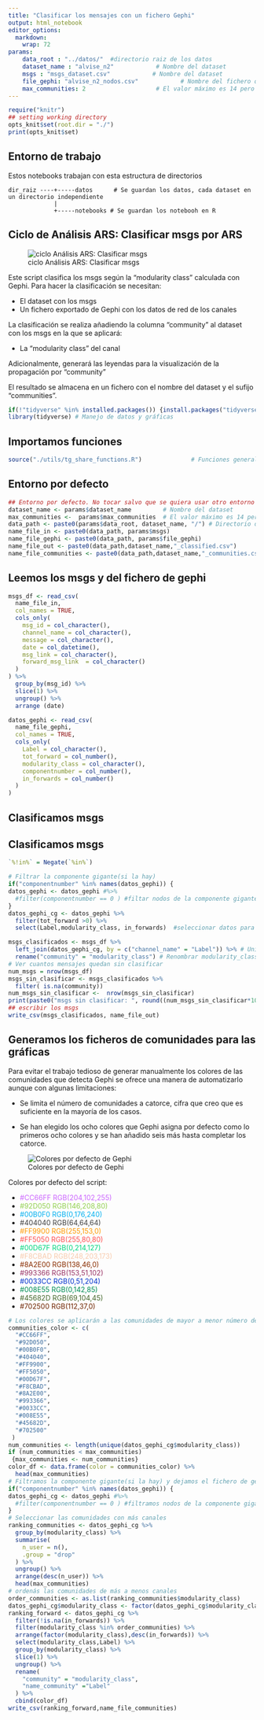 ---
title: "Clasificar los mensajes con un fichero Gephi"
output: html_notebook
editor_options: 
  markdown: 
    wrap: 72
params:
    data_root : "../datos/"  #directorio raiz de los datos
    dataset_name : "alvise_n2"            # Nombre del dataset
    msgs : "msgs_dataset.csv"            # Nombre del dataset
    file_gephi: "alvise_n2_nodos.csv"            # Nombre del fichero que se ha exportado de gephi
    max_communities: 2                    # El valor máximo es 14 pero se puede poner un número menor
---

```{r setup, 	echo = TRUE,message = FALSE,	warning = FALSE,include=FALSE, cache = FALSE}

require("knitr")
## setting working directory
opts_knit$set(root.dir = "./")
print(opts_knit$set)
```

## Entorno de trabajo

Estos notebooks trabajan con esta estructura de directorios

```         
dir_raiz ----+-----datos      # Se guardan los datos, cada dataset en un directorio independiente
             |
             +-----notebooks # Se guardan los notebooh en R
```

## Ciclo de Análisis ARS: Clasificar msgs por ARS

![ciclo Análisis ARS: Clasificar
msgs](https://github.com/congosto/congosto.github.io/raw/master/ciclo_ARS_classify.jpg)

Este script clasifica los msgs según la "modularity class" calculada
con Gephi. Para hacer la clasificación se necesitan:

-   El dataset con los msgs
-   Un fichero exportado de Gephi con los datos de red de los canales

La clasificación se realiza añadiendo la columna "community" al dataset
con los msgs en la que se aplicará:

-   La "modularity class" del canal

Adicionalmente, generará las leyendas para la visualización de la
propagación por "community"

El resultado se almacena en un fichero con el nombre del dataset y el
sufijo "communities".

```{r libraries}
if(!"tidyverse" %in% installed.packages()) {install.packages("tidyverse")}
library(tidyverse) # Manejo de datos y gráficas
```

## Importamos funciones

```{r functions}
source("./utils/tg_share_functions.R")              # Funciones generales
```

## Entorno por defecto

```{r environment}
## Entorno por defecto. No tocar salvo que se quiera usar otro entorno
dataset_name <- params$dataset_name         # Nombre del dataset
max_communities <-  params$max_communities  # El valor máximo es 14 pero se puede poner un número menor
data_path <- paste0(params$data_root, dataset_name, "/") # Directorio de datos
name_file_in <- paste0(data_path, params$msgs)
name_file_gephi <- paste0(data_path, params$file_gephi) 
name_file_out <- paste0(data_path,dataset_name,"_classified.csv")
name_file_communities <- paste0(data_path,dataset_name,"_communities.csv")
```

## Leemos los msgs y del fichero de gephi

```{r read_data}
msgs_df <- read_csv(
  name_file_in,
  col_names = TRUE,
  cols_only( 
    msg_id = col_character(),
    channel_name = col_character(),
    message = col_character(),
    date = col_datetime(),
    msg_link = col_character(),
    forward_msg_link  = col_character()
  ) 
) %>%
  group_by(msg_id) %>%
  slice(1) %>%
  ungroup() %>%
  arrange (date)

datos_gephi <- read_csv(
  name_file_gephi,
  col_names = TRUE,
  cols_only(
    Label = col_character(), 
    tot_forward = col_number(),
    modularity_class = col_character(),
    componentnumber = col_number(),
    in_forwards = col_number()
  )
)
```

## Clasificamos msgs


## Clasificamos msgs

```{r classify_msgs}
`%!in%` = Negate(`%in%`)

# Filtrar la componente gigante(si la hay) 
if("componentnumber" %in% names(datos_gephi)) {
datos_gephi <- datos_gephi #%>%
  #filter(componentnumber == 0 ) #filtar nodos de la componente gigante
}
datos_gephi_cg <- datos_gephi %>%
  filter(tot_forward >0) %>%
  select(Label,modularity_class, in_forwards)  #seleccionar datos para la clasificación

msgs_clasificados <- msgs_df %>%
  left_join(datos_gephi_cg, by = c("channel_name" = "Label")) %>% # Unir datos de gephi
  rename("community" = "modularity_class") # Renombrar modularity_class por community
# Ver cuantos mensajes quedan sin clasificar 
num_msgs = nrow(msgs_df)
msgs_sin_clasificar <- msgs_clasificados %>%
  filter( is.na(community)) 
num_msgs_sin_clasificar <-  nrow(msgs_sin_clasificar)   
print(paste0("msgs sin clasificar: ", round((num_msgs_sin_clasificar*100)/num_msgs,2),"%")) 
## escribir los msgs
write_csv(msgs_clasificados, name_file_out)
```

## Generamos los ficheros de comunidades para las gráficas

Para evitar el trabajo tedioso de generar manualmente los colores de las
comunidades que detecta Gephi se ofrece una manera de automatizarlo
aunque con algunas limitaciones:

-   Se limita el número de comunidades a catorce, cifra que creo que es
    suficiente en la mayoría de los casos.

-   Se han elegido los ocho colores que Gephi asigna por defecto como lo
    primeros ocho colores y se han añadido seis más hasta completar los
    catorce.

![Colores por defecto de Gephi](./colores_defecto_gephi.PNG)

Colores por defecto del script:

-   [#CC66FF RGB(204,102,255)]{style="color:#CC66FF"}
-   [#92D050 RGB(146,208,80)]{style="color:#92D050"}
-   [#00B0F0 RGB(0,176,240)]{style="color:#00B0F0"}
-   [#404040 RGB(64,64,64)]{style="color:#404040"}
-   [#FF9900 RGB(255,153,0)]{style="color:#FF9900"}
-   [#FF5050 RGB(255,80,80)]{style="color:#FF5050"}
-   [#00D67F RGB(0,214,127)]{style="color:#00D67F"}
-   [#F8CBAD RGB(248,203,173)]{style="color:#F8CBAD"}
-   [#8A2E00 RGB(138,46,0)]{style="color:#8A2E00"}
-   [#993366 RGB(153,51,102)]{style="color:#993366"}
-   [#0033CC RGB(0,51,204)]{style="color:#0033CC"}
-   [#008E55 RGB(0,142,85)]{style="color:#008E55"}
-   [#45682D RGB(69,104,45)]{style="color:#45682D"}
-   [#702500 RGB(112,37,0)]{style="color:#702500"}

```{r legend_communities}
# Los colores se aplicarán a las comunidades de mayor a menor número de perfiles
communities_color <- c(
  "#CC66FF",
  "#92D050",
  "#00B0F0",
  "#404040",
  "#FF9900",
  "#FF5050",
  "#00D67F",
  "#F8CBAD",
  "#8A2E00",
  "#993366",
  "#0033CC",
  "#008E55",
  "#45682D",
  "#702500"
 )
num_communities <- length(unique(datos_gephi_cg$modularity_class))
if (num_communities < max_communities) 
 {max_communities <- num_communities}
color_df <- data.frame(color = communities_color) %>%
  head(max_communities)
# Filtramos la componente gigante(si la hay) y dejamos el fichero de gephi con solo dos columnas: Label y modularity_class 
if("componentnumber" %in% names(datos_gephi)) {
datos_gephi_cg <- datos_gephi #%>%
  #filter(componentnumber == 0 ) #filtramos nodos de la componente gigante
}
# Seleccionar las comunidades con más canales
ranking_communities <- datos_gephi_cg %>%
  group_by(modularity_class) %>%
  summarise(
    n_user = n(),
    .group = "drop"
  ) %>%
  ungroup() %>%
  arrange(desc(n_user)) %>%
  head(max_communities)
# ordenás las comunidades de más a menos canales
order_communities <- as.list(ranking_communities$modularity_class)
datos_gephi_cg$modularity_class <- factor(datos_gephi_cg$modularity_class,levels = order_communities)
ranking_forward <- datos_gephi_cg %>%
  filter(!is.na(in_forwards)) %>%
  filter(modularity_class %in% order_communities) %>%
  arrange(factor(modularity_class),desc(in_forwards)) %>%
  select(modularity_class,Label) %>%
  group_by(modularity_class) %>% 
  slice(1) %>%
  ungroup() %>%
  rename(
    "community" = "modularity_class",
    "name_community" ="Label"
  ) %>%
  cbind(color_df)
write_csv(ranking_forward,name_file_communities)
```